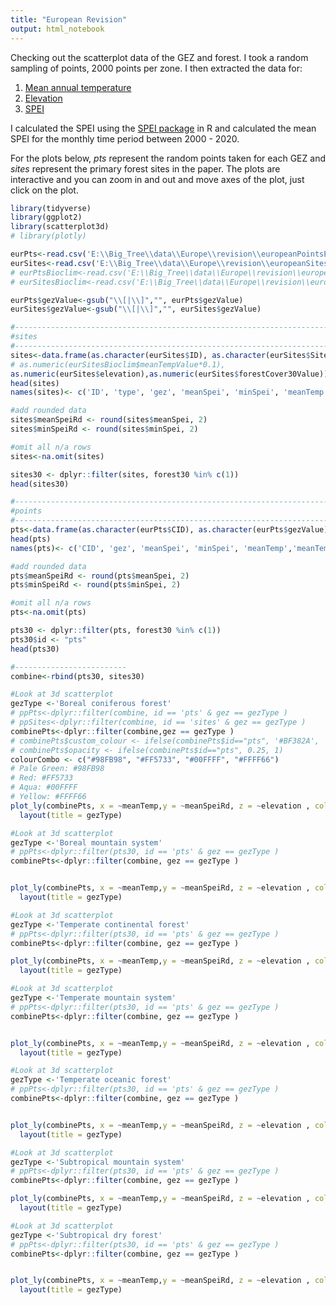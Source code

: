 ```yaml
---
title: "European Revision"
output: html_notebook
---
```


Checking out the scatterplot data of the GEZ and forest.  I took a random sampling of points, 2000 points per zone.  I then extracted the data for:

1. [Mean annual temperature](https://developers.google.com/earth-engine/datasets/catalog/WORLDCLIM_V1_BIO)
2. [Elevation](https://developers.google.com/earth-engine/datasets/catalog/USGS_GMTED2010)
3. [SPEI](https://developers.google.com/earth-engine/datasets/catalog/ECMWF_ERA5_MONTHLY)

I calculated the SPEI using the [SPEI package](https://cran.r-project.org/web/packages/SPEI/index.html) in R and calculated the mean SPEI for the monthly time period between 2000 - 2020.

For the plots below, *pts* represent the random points taken for each GEZ and *sites* represent the primary forest sites in the paper.  The plots are interactive and you can zoom in and out and move axes of the plot, just click on the plot.

```r
library(tidyverse)
library(ggplot2)
library(scatterplot3d)
# library(plotly)
```

```r

eurPts<-read.csv('E:\\Big_Tree\\data\\Europe\\revision\\europeanPointsExtractEra2.csv')
eurSites<-read.csv('E:\\Big_Tree\\data\\Europe\\revision\\europeanSitesExtractAll.csv')
# eurPtsBioclim<-read.csv('E:\\Big_Tree\\data\\Europe\\revision\\europeanPointsExtract.csv')
# eurSitesBioclim<-read.csv('E:\\Big_Tree\\data\\Europe\\revision\\europeanSitesExtract.csv')

eurPts$gezValue<-gsub("\\[|\\]","", eurPts$gezValue)
eurSites$gezValue<-gsub("\\[|\\]","", eurSites$gezValue)

#------------------------------------------------------------------------
#sites
#------------------------------------------------------------------------
sites<-data.frame(as.character(eurSites$ID), as.character(eurSites$Site_Type), as.character(eurSites$gezValue), as.numeric(eurSites$meanSpeiValue), as.numeric(eurSites$minSpeiValue), as.numeric(eurSites$meanTempValue),
# as.numeric(eurSitesBioclim$meanTempValue*0.1),
as.numeric(eurSites$elevation),as.numeric(eurSites$forestCover30Value))
head(sites)
names(sites)<- c('ID', 'type', 'gez', 'meanSpei', 'minSpei', 'meanTemp', 'elevation', 'forest30')

#add rounded data
sites$meanSpeiRd <- round(sites$meanSpei, 2)
sites$minSpeiRd <- round(sites$minSpei, 2)

#omit all n/a rows
sites<-na.omit(sites)

sites30 <- dplyr::filter(sites, forest30 %in% c(1))
head(sites30)

#------------------------------------------------------------------------
#points
#------------------------------------------------------------------------
pts<-data.frame(as.character(eurPts$CID), as.character(eurPts$gezValue), as.numeric(eurPts$meanSpeiValue), as.numeric(eurPts$minSpeiValue), as.numeric(eurPts$meanTempValue), as.numeric(eurPtsBioclim$meanTempValue*0.1), as.numeric(eurPts$elevation),as.numeric(eurPts$forestCover30Value))
head(pts)
names(pts)<- c('CID', 'gez', 'meanSpei', 'minSpei', 'meanTemp','meanTempBioclim', 'elevation', 'forest30')

#add rounded data
pts$meanSpeiRd <- round(pts$meanSpei, 2)
pts$minSpeiRd <- round(pts$minSpei, 2)

#omit all n/a rows
pts<-na.omit(pts)

pts30 <- dplyr::filter(pts, forest30 %in% c(1))
pts30$id <- "pts"
head(pts30)

#-------------------------
combine<-rbind(pts30, sites30)

```

```r

#Look at 3d scatterplot
gezType <-'Boreal coniferous forest'
# ppPts<-dplyr::filter(combine, id == 'pts' & gez == gezType )
# ppSites<-dplyr::filter(combine, id == 'sites' & gez == gezType )
combinePts<-dplyr::filter(combine,gez == gezType )
# combinePts$custom_colour <- ifelse(combinePts$id=="pts", '#BF382A', '#0C4B8E')
# combinePts$opacity <- ifelse(combinePts$id=="pts", 0.25, 1)
colourCombo <- c("#98FB98", "#FF5733", "#00FFFF", "#FFFF66")
# Pale Green: #98FB98
# Red: #FF5733
# Aqua: #00FFFF
# Yellow: #FFFF66
plot_ly(combinePts, x = ~meanTemp,y = ~meanSpeiRd, z = ~elevation , color = ~id, colors = c('#FF99A9', '#0C4B8E'), opacity = 0.85, marker = list(size = 2))%>%
  layout(title = gezType)

```

```r

#Look at 3d scatterplot
gezType <-'Boreal mountain system'
# ppPts<-dplyr::filter(pts30, id == 'pts' & gez == gezType )
combinePts<-dplyr::filter(combine, gez == gezType )


plot_ly(combinePts, x = ~meanTemp,y = ~meanSpeiRd, z = ~elevation , color = ~id, colors = c('#FF99A9', '#0C4B8E'), opacity = 0.85, marker = list(size = 2))%>%
  layout(title = gezType)

```

```r

#Look at 3d scatterplot
gezType <-'Temperate continental forest'
# ppPts<-dplyr::filter(pts30, id == 'pts' & gez == gezType )
combinePts<-dplyr::filter(combine, gez == gezType )

plot_ly(combinePts, x = ~meanTemp,y = ~meanSpeiRd, z = ~elevation , color = ~id, colors = c('#FF99A9', '#0C4B8E'), opacity = 0.85, marker = list(size = 2))%>%
  layout(title = gezType)

```

```r

#Look at 3d scatterplot
gezType <-'Temperate mountain system'
# ppPts<-dplyr::filter(pts30, id == 'pts' & gez == gezType )
combinePts<-dplyr::filter(combine, gez == gezType )


plot_ly(combinePts, x = ~meanTemp,y = ~meanSpeiRd, z = ~elevation , color = ~id, colors = c('#FF99A9', '#0C4B8E'), opacity = 0.85, marker = list(size = 2))%>%
  layout(title = gezType)
```

```r

#Look at 3d scatterplot
gezType <-'Temperate oceanic forest'
# ppPts<-dplyr::filter(pts30, id == 'pts' & gez == gezType )
combinePts<-dplyr::filter(combine, gez == gezType )


plot_ly(combinePts, x = ~meanTemp,y = ~meanSpeiRd, z = ~elevation , color = ~id, colors = c('#FF99A9', '#0C4B8E'), opacity = 0.85, marker = list(size = 2))%>%
  layout(title = gezType)

```

```r

#Look at 3d scatterplot
gezType <-'Subtropical mountain system'
# ppPts<-dplyr::filter(pts30, id == 'pts' & gez == gezType )
combinePts<-dplyr::filter(combine, gez == gezType )

plot_ly(combinePts, x = ~meanTemp,y = ~meanSpeiRd, z = ~elevation , color = ~id, colors = c('#FF99A9', '#0C4B8E'), opacity = 0.85, marker = list(size = 2))%>%
  layout(title = gezType)

```

```r

#Look at 3d scatterplot
gezType <-'Subtropical dry forest'
# ppPts<-dplyr::filter(pts30, id == 'pts' & gez == gezType )
combinePts<-dplyr::filter(combine, gez == gezType )


plot_ly(combinePts, x = ~meanTemp,y = ~meanSpeiRd, z = ~elevation , color = ~id, colors = c('#FF99A9', '#0C4B8E'), opacity = 0.85, marker = list(size = 2))%>%
  layout(title = gezType)

```

